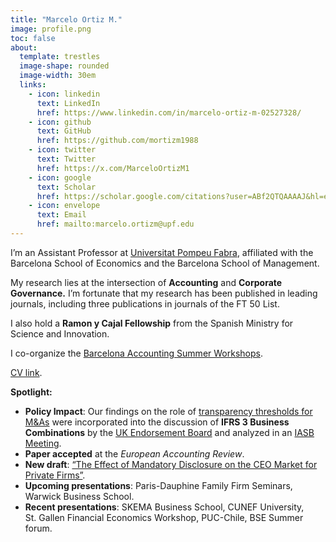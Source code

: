 ```yaml
---
title: "Marcelo Ortiz M."
image: profile.png
toc: false
about: 
  template: trestles
  image-shape: rounded
  image-width: 30em
  links:
    - icon: linkedin
      text: LinkedIn
      href: https://www.linkedin.com/in/marcelo-ortiz-m-02527328/
    - icon: github
      text: GitHub
      href: https://github.com/mortizm1988
    - icon: twitter
      text: Twitter
      href: https://x.com/MarceloOrtizM1
    - icon: google
      text: Scholar
      href: https://scholar.google.com/citations?user=ABf2QTQAAAAJ&hl=en&authuser=1
    - icon: envelope
      text: Email
      href: mailto:marcelo.ortizm@upf.edu
---
```


I'm an Assistant Professor at [Universitat Pompeu Fabra](https://www.upf.edu/en/web/universitat/la-upf-en-els-ranquings), affiliated with the Barcelona School of Economics and the Barcelona School of Management.

My research lies at the intersection of **Accounting** and **Corporate Governance.** I'm fortunate that my research has been published in leading journals, including three publications in journals of the FT 50 List.

I also hold a **Ramon y Cajal Fellowship** from the Spanish Ministry for Science and Innovation.

I co-organize the [Barcelona Accounting Summer Workshops](https://sites.google.com/view/bas-2021/inicio).

[CV link](cv_2024-06.pdf).

**Spotlight:**

-   **Policy Impact**: Our findings on the role of [transparency thresholds for M&As](https://academic.oup.com/rfs/article-abstract/36/12/4788/7202058?redirectedFrom=fulltext&login=false) were incorporated into the discussion of **IFRS 3 Business Combinations** by the [UK Endorsement Board](https://ifrs-springapps-comment-letter-api-1.azuremicroservices.io/v2/download-file?path=638_68180_UK-Endorsement-Board_0_UKEB-Final-Comment-Letter-ED-BCDGI-UNSIGNED.pdf) and analyzed in an [IASB Meeting](https://www.ifrs.org/content/dam/ifrs/meetings/2025/april/iasb/ap18c-pis-evidence-based-feedback.pdf).
-   **Paper accepted** at the *European Accounting Review*.
-   **New draft**: ["The Effect of Mandatory Disclosure on the CEO Market for Private Firms"](https://papers.ssrn.com/sol3/papers.cfm?abstract_id=5052279).
-   **Upcoming presentations**: Paris-Dauphine Family Firm Seminars, Warwick Business School.
-   **Recent presentations**: SKEMA Business School, CUNEF University, St. Gallen Financial Economics Workshop, PUC-Chile, BSE Summer forum.
